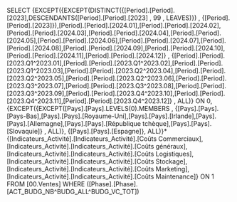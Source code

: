 SELECT {EXCEPT({EXCEPT(DISTINCT({[Period].[Period].[2023],DESCENDANTS([Period].[Period].[2023] , 99 , LEAVES)}) , {[Period].[Period].[2023]}),[Period].[Period].[2024.01],[Period].[Period].[2024.02],[Period].[Period].[2024.03],[Period].[Period].[2024.04],[Period].[Period].[2024.05],[Period].[Period].[2024.06],[Period].[Period].[2024.07],[Period].[Period].[2024.08],[Period].[Period].[2024.09],[Period].[Period].[2024.10],[Period].[Period].[2024.11],[Period].[Period].[2024.12]} , {[Period].[Period].[2023.Q1^2023.01],[Period].[Period].[2023.Q1^2023.02],[Period].[Period].[2023.Q1^2023.03],[Period].[Period].[2023.Q2^2023.04],[Period].[Period].[2023.Q2^2023.05],[Period].[Period].[2023.Q2^2023.06],[Period].[Period].[2023.Q3^2023.07],[Period].[Period].[2023.Q3^2023.08],[Period].[Period].[2023.Q3^2023.09],[Period].[Period].[2023.Q4^2023.10],[Period].[Period].[2023.Q4^2023.11],[Period].[Period].[2023.Q4^2023.12]} , ALL)} ON 0, {EXCEPT({EXCEPT([Pays].[Pays].LEVELS(0).MEMBERS , {[Pays].[Pays].[Pays-Bas],[Pays].[Pays].[Royaume-Uni],[Pays].[Pays].[Irlande],[Pays].[Pays].[Allemagne],[Pays].[Pays].[République tchèque],[Pays].[Pays].[Slovaquie]} , ALL)}, {[Pays].[Pays].[Espagne]}, ALL)}*{[Indicateurs_Activité].[Indicateurs_Activité].[Coûts Commerciaux],[Indicateurs_Activité].[Indicateurs_Activité].[Coûts généraux],[Indicateurs_Activité].[Indicateurs_Activité].[Coûts Logistiques],[Indicateurs_Activité].[Indicateurs_Activité].[Coûts Stockage],[Indicateurs_Activité].[Indicateurs_Activité].[Coûts Marketing],[Indicateurs_Activité].[Indicateurs_Activité].[Coûts Maintenance]} ON 1 FROM [00.Ventes] WHERE ([Phase].[Phase].[ACT_BUDG_NB^BUDG_ALL^BUDG_VC_TOT])